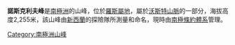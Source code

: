 {{unreferenced|time=2013-10-27T06:49:24+00:00}}
{{coord|78|44|S|161|8|E|display=title}}

'''諾斯克利夫峰'''是[[南極洲|南極洲]]的山峰，位於[[羅斯屬地|羅斯屬地]]，屬於[[沃斯特山脈|沃斯特山脈]]的一部分，海拔高度2,255米，該山峰由[[新西蘭|新西蘭]]的探險隊所測量和命名，現時由[[南極條約體系|南極條約體系]]管理。

{{Antarctica-geo-stub}}
[[Category:南極洲山峰|Category:南極洲山峰]]